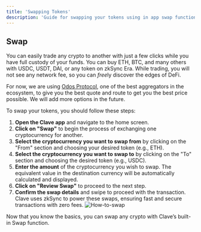 ```yaml
---
title: 'Swapping Tokens'
description: 'Guide for swapping your tokens using in app swap function.'
---
```

## **Swap**

You can easily trade any crypto to another with just a few clicks while you have full custody of your funds. You can buy ETH, BTC, and many others with USDC, USDT, DAI, or any token on zkSync Era. While trading, you will not see any network fee, so you can *free*ly discover the edges of DeFi.

For now, we are using [Odos Protocol](https://app.odos.xyz/?ref=blog2.getclave.io), one of the best aggregators in the ecosystem, to give you the best quote and route to get you the best price possible. We will add more options in the future.

To swap your tokens, you should follow these steps: 

1. **Open the Clave app** and navigate to the home screen.
2. **Click on "Swap"** to begin the process of exchanging one cryptocurrency for another.
3. **Select the cryptocurrency you want to swap from** by clicking on the "From" section and choosing your desired token (e.g., ETH).
4. **Select the cryptocurrency you want to swap to** by clicking on the "To" section and choosing the desired token (e.g., USDC).
5. **Enter the amount** of the cryptocurrency you wish to swap. The equivalent value in the destination currency will be automatically calculated and displayed.
6. **Click on "Review Swap"** to proceed to the next step.
7. **Confirm the swap details** and swipe to proceed with the transaction. Clave uses zkSync to power these swaps, ensuring fast and secure transactions with zero fees.
![How-to-swap](images/swap1.png)

Now that you know the basics, you can swap any crypto with Clave’s built-in Swap function.

